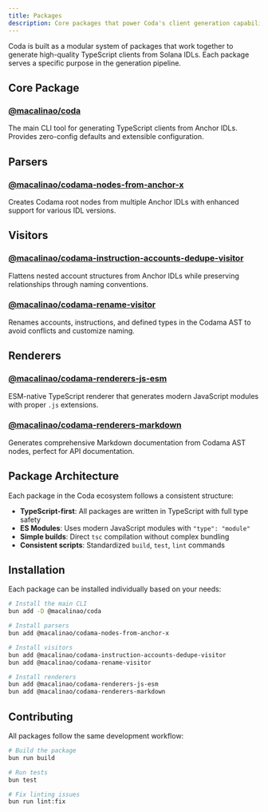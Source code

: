 ```yaml
---
title: Packages
description: Core packages that power Coda's client generation capabilities
---
```


Coda is built as a modular system of packages that work together to generate high-quality TypeScript clients from Solana IDLs. Each package serves a specific purpose in the generation pipeline.

## Core Package

### [@macalinao/coda](/docs/packages/coda)
The main CLI tool for generating TypeScript clients from Anchor IDLs. Provides zero-config defaults and extensible configuration.

## Parsers

### [@macalinao/codama-nodes-from-anchor-x](/docs/packages/codama-nodes-from-anchor-x)
Creates Codama root nodes from multiple Anchor IDLs with enhanced support for various IDL versions.

## Visitors

### [@macalinao/codama-instruction-accounts-dedupe-visitor](/docs/packages/codama-instruction-accounts-dedupe-visitor)
Flattens nested account structures from Anchor IDLs while preserving relationships through naming conventions.

### [@macalinao/codama-rename-visitor](/docs/packages/codama-rename-visitor)
Renames accounts, instructions, and defined types in the Codama AST to avoid conflicts and customize naming.

## Renderers

### [@macalinao/codama-renderers-js-esm](/docs/packages/codama-renderers-js-esm)
ESM-native TypeScript renderer that generates modern JavaScript modules with proper `.js` extensions.

### [@macalinao/codama-renderers-markdown](/docs/packages/codama-renderers-markdown)
Generates comprehensive Markdown documentation from Codama AST nodes, perfect for API documentation.

## Package Architecture

Each package in the Coda ecosystem follows a consistent structure:

- **TypeScript-first**: All packages are written in TypeScript with full type safety
- **ES Modules**: Uses modern JavaScript modules with `"type": "module"`
- **Simple builds**: Direct `tsc` compilation without complex bundling
- **Consistent scripts**: Standardized `build`, `test`, `lint` commands

## Installation

Each package can be installed individually based on your needs:

```bash
# Install the main CLI
bun add -D @macalinao/coda

# Install parsers
bun add @macalinao/codama-nodes-from-anchor-x

# Install visitors
bun add @macalinao/codama-instruction-accounts-dedupe-visitor
bun add @macalinao/codama-rename-visitor

# Install renderers
bun add @macalinao/codama-renderers-js-esm
bun add @macalinao/codama-renderers-markdown
```

## Contributing

All packages follow the same development workflow:

```bash
# Build the package
bun run build

# Run tests
bun test

# Fix linting issues
bun run lint:fix
```